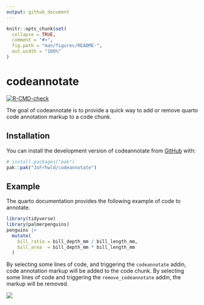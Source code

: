 ```yaml
---
output: github_document
---
```


<!-- README.md is generated from README.Rmd. Please edit that file -->

```r
knitr::opts_chunk$set(
  collapse = TRUE,
  comment = "#>",
  fig.path = "man/figures/README-",
  out.width = "100%"
)
```

# codeannotate

<!-- badges: start -->

[![R-CMD-check](https://github.com/JoFrhwld/codeannotate/actions/workflows/R-CMD-check.yaml/badge.svg)](https://github.com/JoFrhwld/codeannotate/actions/workflows/R-CMD-check.yaml)

<!-- badges: end -->

The goal of codeannotate is to provide a quick way to add or remove quarto code annotation markup to a code chunk.

## Installation

You can install the development version of codeannotate from [GitHub](https://github.com/) with:

``` r
# install.packages("pak")
pak::pak("JoFrhwld/codeannotate")
```

## Example

The quarto documentation provides the following example of code to annotate.

``` r
library(tidyverse)
library(palmerpenguins)
penguins |>
  mutate(
    bill_ratio = bill_depth_mm / bill_length_mm,
    bill_area  = bill_depth_mm * bill_length_mm
  )
```

By selecting some lines of code, and triggering the `codeannotate` addin, code annotation markup will be added to the code chunk. By selecting some lines of code and triggering the `remove_codeannotate` addin, the markup will be removed.

![](assets/code_annotate.gif)

